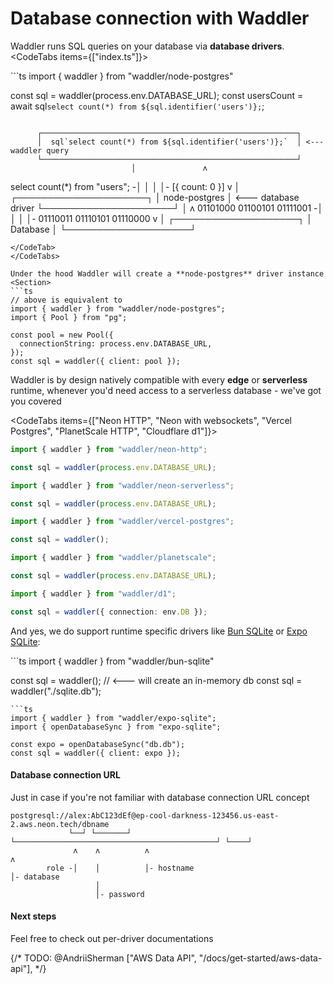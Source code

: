 
# Database connection with Waddler
Waddler runs SQL queries on your database via **database drivers**.
<CodeTabs items={["index.ts"]}>

<CodeTab>
```ts
import { waddler } from "waddler/node-postgres"

const sql = waddler(process.env.DATABASE_URL);
const usersCount = await sql`select count(*) from ${sql.identifier('users')};`;
```
```  
          ┌─────────────────────────────────────────────────────────┐
          │  sql`select count(*) from ${sql.identifier('users')};`  │ <--- waddler query
          └─────────────────────────────────────────────────────────┘     
                               │               ʌ
select count(*) from "users"; -│               │
                               │               │- [{ count: 0 }]
                               v               │
                            ┌─────────────────────┐
                            │    node-postgres    │ <--- database driver
                            └─────────────────────┘
                               │               ʌ
01101000 01100101 01111001    -│               │
                               │               │- 01110011 01110101 01110000
                               v               │
                            ┌────────────────────┐
                            │      Database      │ 
                            └────────────────────┘
```
</CodeTab>
</CodeTabs>

Under the hood Waddler will create a **node-postgres** driver instance
<Section>
```ts
// above is equivalent to
import { waddler } from "waddler/node-postgres";
import { Pool } from "pg";

const pool = new Pool({
  connectionString: process.env.DATABASE_URL,
});
const sql = waddler({ client: pool });
```
</Section>

Waddler is by design natively compatible with every **edge** or **serverless** runtime, whenever you'd need access to a serverless database - we've got you covered

<CodeTabs items={["Neon HTTP", "Neon with websockets", "Vercel Postgres", "PlanetScale HTTP", "Cloudflare d1"]}>
```ts
import { waddler } from "waddler/neon-http";

const sql = waddler(process.env.DATABASE_URL);
```
```ts
import { waddler } from "waddler/neon-serverless";

const sql = waddler(process.env.DATABASE_URL);
```
```ts
import { waddler } from "waddler/vercel-postgres";

const sql = waddler();
```
```ts
import { waddler } from "waddler/planetscale";

const sql = waddler(process.env.DATABASE_URL);
```
```ts
import { waddler } from "waddler/d1";

const sql = waddler({ connection: env.DB });
```
</CodeTabs>

And yes, we do support runtime specific drivers like [Bun SQLite](/docs/connect-bun-sqlite) or [Expo SQLite](/docs/connect-expo-sqlite):
<Section>
```ts
import { waddler } from "waddler/bun-sqlite"

const sql = waddler(); // <--- will create an in-memory db
const sql = waddler("./sqlite.db");
```
```ts
import { waddler } from "waddler/expo-sqlite";
import { openDatabaseSync } from "expo-sqlite";

const expo = openDatabaseSync("db.db");
const sql = waddler({ client: expo });
```
</Section>

#### Database connection URL
Just in case if you're not familiar with database connection URL concept
```
postgresql://alex:AbC123dEf@ep-cool-darkness-123456.us-east-2.aws.neon.tech/dbname
             └──┘ └───────┘ └─────────────────────────────────────────────┘ └────┘
              ʌ    ʌ          ʌ                                              ʌ
        role -│    │          │- hostname                                    │- database
                   │
                   │- password

```
#### Next steps
Feel free to check out per-driver documentations  

<rem/>
<Flex>
  <LinksList 
    title='PostgreSQL drivers'
    links={[
        ["PostgreSQL", "/docs/connect-postgresql"], 
        ["Neon", "/docs/connect-neon"], 
        ["Vercel Postgres", "/docs/connect-vercel-postgres"],
        ["Supabase", "/docs/connect-supabase"],
        ["Xata", "/docs/connect-xata"],
        ["PGLite", "/docs/connect-pglite"],
      ]}
  />
  <LinksList 
    title='Gel drivers'
    links={[
        ["Gel", "/docs/connect-gel"],
      ]}
  />
  <LinksList 
    title='MySQL drivers'
    links={[
        ["MySQL", "/docs/connect-mysql"], 
        ["PlanetsScale", "/docs/connect-planetscale"], 
        ["TiDB", "/docs/connect-tidb"],
      ]}
  />
  <LinksList 
  title='SQLite drivers'
  links={[
      ["SQLite", "/docs/connect-sqlite"], 
      ["Turso", "/docs/connect-turso"], 
      ["Cloudflare D1", "/docs/connect-cloudflare-d1"],
      ["Bun SQLite", "/docs/connect-bun-sqlite"],
    ]}
  />
  <LinksList 
  title='Native SQLite'
  links={[
      ["Expo SQLite", "/docs/get-started/expo-new"], 
      ["OP SQLite", "/docs/connect-op-sqlite"], 
    ]}
  />
</Flex>
{/* TODO: @AndriiSherman ["AWS Data API", "/docs/get-started/aws-data-api"],  */}
